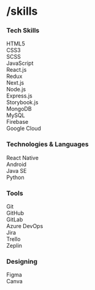 # /skills

### Tech Skills

HTML5\
CSS3\
SCSS\
JavaScript\
React.js\
Redux\
Next.js\
Node.js\
Express.js\
Storybook.js\
MongoDB\
MySQL\
Firebase\
Google Cloud

### Technologies & Languages

React Native\
Android\
Java SE\
Python

### Tools

Git\
GitHub\
GitLab\
Azure DevOps\
Jira\
Trello\
Zeplin

### Designing

Figma\
Canva
